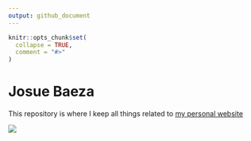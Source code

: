 ```yaml
---
output: github_document
---
```


<!-- README.md is generated from README.Rmd. Please edit that file -->

```r
knitr::opts_chunk$set(
  collapse = TRUE,
  comment = "#>"
)
```

# Josue Baeza

<!-- badges: start -->
<!-- badges: end -->

This repository is where I keep all things related to [my personal website](https://josuebaeza.com/)

![](img/Josue_bitmoji.png)